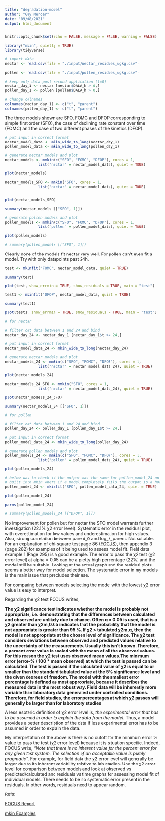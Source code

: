 ```yaml
---
title: "degradation-model"
author: "Guy Mercer"
date: "09/08/2021"
output: html_document
---
```


```r
knitr::opts_chunk$set(echo = FALSE, message = FALSE, warning = FALSE)
```

```r
library("mkin", quietly = TRUE)
library(tidyverse)

# import data
nectar <- read.csv(file = "./input/nectar_residues_ugkg.csv")

pollen <- read.csv(file = "./input/pollen_residues_ugkg.csv")

# keep only data post second application (t=0)
nectar_day_1 <- nectar [nectar$DALA_h > 0,] 
pollen_day_1 <- pollen [pollen$DALA_h > 0,] 

# change colnames
colnames(nectar_day_1) <- c("t", "parent")
colnames(pollen_day_1) <- c("t", "parent")
```

The three models shown are SFO, FOMC and DFOP corresponding to simple first order (SFO), the case of declining rate constant over time (FOMC) and the case of two different phases of the kinetics (DFOP).

```r
# put input in correct format
nectar_model_data <- mkin_wide_to_long(nectar_day_1)
pollen_model_data <- mkin_wide_to_long(pollen_day_1)

# generate nectar models and plot
nectar_models <- mmkin(c("SFO", "FOMC", "DFOP"), cores = 1,
               list("nectar" = nectar_model_data), quiet = TRUE)

plot(nectar_models)

nectar_models_SFO <- mmkin("SFO", cores = 1,
               list("nectar" = nectar_model_data), quiet = TRUE)


plot(nectar_models_SFO)

summary(nectar_models [["SFO", 1]])

# generate pollen models and plot
pollen_models <- mmkin(c("SFO", "FOMC", "DFOP"), cores = 1,
               list("pollen" = pollen_model_data), quiet = TRUE)

plot(pollen_models)

# summary(pollen_models [["SFO", 1]])
```

Clearly none of the models fit nectar very well. For pollen can't even fit a model. Try with only datapoints past 24h. 

```r
test <- mkinfit("FOMC", nectar_model_data, quiet = TRUE)

summary(test)

plot(test, show_errmin = TRUE, show_residuals = TRUE, main = "test")

test1 <- mkinfit("DFOP", nectar_model_data, quiet = TRUE)

summary(test1)

plot(test1, show_errmin = TRUE, show_residuals = TRUE, main = "test")
```


```r
# for nectar 

# filter out data between 1 and 24 and bind
nectar_day_24 <- nectar_day_1 [nectar_day_1$t >= 24,] 

# put input in correct format
nectar_model_data_24 <- mkin_wide_to_long(nectar_day_24)

# generate nectar models and plot
nectar_models_24 <- mmkin(c("SFO", "FOMC", "DFOP"), cores = 1,
               list("nectar" = nectar_model_data_24), quiet = TRUE)

plot(nectar_models_24)

nectar_models_24_SFO <- mmkin("SFO", cores = 1,
               list("nectar" = nectar_model_data_24), quiet = TRUE)

plot(nectar_models_24_SFO)

summary(nectar_models_24 [["SFO", 1]])
```

```r
# for pollen

# filter out data between 1 and 24 and bind
pollen_day_24 <- pollen_day_1 [pollen_day_1$t >= 24,] 

# put input in correct format
pollen_model_data_24 <- mkin_wide_to_long(pollen_day_24)

# generate pollen models and plot
pollen_models_24 <- mmkin(c("SFO", "FOMC", "DFOP"), cores = 1,
               list("pollen" = pollen_model_data_24), quiet = TRUE)

plot(pollen_models_24)

# below was to check if the output was the same for pollen_model_24 on the ggplot markdown. It is. It seems that there is an override function
# built into mkin where if a model completely fails the output is a horizontal line even if the model parameters actually result in a slight curve.
pollen_model_24 <- mkinfit("SFO", pollen_model_data_24, quiet = TRUE)

plot(pollen_model_24)

parms(pollen_model_24) 

# summary(pollen_models_24 [["DFOP", 1]])
```

No improvement for pollen but for nectar the SFO model warrants further investigation (22.1% χ2 error level). Systematic error in the residual plot, with overestimation for low values and underestimation for high values. Also, strong correlation between parent_0 and log_k_parent. Not suitable. For an explanation of chi-square test page 86 ([FOCUS](https://esdac.jrc.ec.europa.eu/public_path/projects_data/focus/dk/docs/finalreportFOCDegKinetics.pdf)), then appendix 3 (page 282) for examples of it being used to assess model fit. Field data example 1 (Page 295) is a good example. The error to pass the χ2 test (χ2 error level) at alpha = 0.05 can be a pretty high percentage (22%) and the model still be suitable. Looking at the actual graph and the residual plots seems a better way for model selection. The systematic error in my models is the main issue that precludes their use. 

For comparing between models selecting the model with the lowest χ2 error value is easy to interpret. 

Regarding the χ2 test FOCUS writes, 

**The χ2 significance test indicates whether the model is probably not appropriate, i.e. demonstrating that the differences between calculated and observed are unlikely due to chance. Often α = 0.05 is used, that is a χ2 greater than χ2m,0.05 indicates that the probability that the model is not appropriate is greater than 95 %. If χ2 > tabulated χ2m,α, then the model is not appropriate at the chosen level of significance. The χ2 test considers deviations between observed and predicted values relative to the uncertainty of the measurements. Usually this isn't known. Therefore, a percent error value is scaled with the mean of all the observed values. For this reason the χ2 test uses observed mean values.The minimum error (error-% / 100 * mean observed) at which the test is passed can be calculated. The test is passed if the calculated value of χ2 is equal to or smaller than the standard tabulated value at the 5% significance level and the given degrees of freedom. The model with the smallest error percentage is defined as most appropriate, because it describes the measured data in the most robust way. Field data will be inherently more variable than laboratory data generated under controlled conditions. Therefore, for field studies, the error percentages at which χ2 passes will generally be larger than for laboratory studies**

A less esoteric definition of χ2 error level is, *the experimental error that has to be assumed in order to explain the data from the model*. Thus, a model provides a better description of the data if less experimental error has to be assumed in order to explain the data.

My interpretation of the above is there is no cutoff for the minimum error % value to pass the test (χ2 error level) because it is situation specific. Indeed, FOCUS write, *"Note that there is no inherent value for the percent error for any given test system. The selection of an acceptable value is purely pragmatic"*. For example, for field data the χ2 error level will generally be larger due to its inherent variability relative to lab studies. Use the χ2 error level for comparison between models and look at observed vs predicted/calculated and residuals vs time graphs for assessing model fit of individual models. There needs to be no systematic error present in the residuals. In other words, residuals need to appear random.

Refs:

[FOCUS Report](https://esdac.jrc.ec.europa.eu/public_path/projects_data/focus/dk/docs/finalreportFOCDegKinetics.pdf)

[mkin Examples](https://pkgdown.jrwb.de/mkin/articles/FOCUS_L.html#laboratory-data-l3-1)


